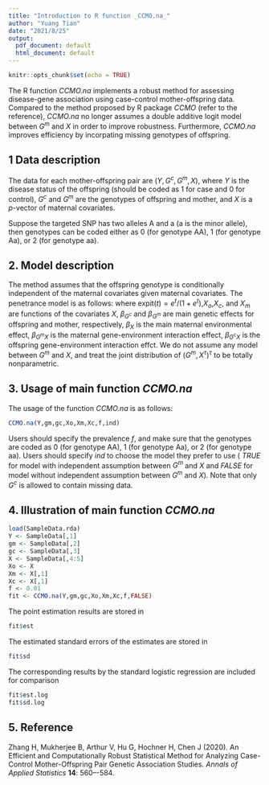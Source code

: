 ```yaml
---
title: "Introduction to R function _CCMO.na_"
author: "Yuang Tian"
date: "2021/8/25"
output:
  pdf_document: default
  html_document: default
---
```


```r
knitr::opts_chunk$set(echo = TRUE)
```

The R function _CCMO.na_ implements a robust method for assessing disease-gene association using case-control mother-offspring data. Compared to the method proposed by R package _CCMO_ (refer to the reference), _CCMO.na_ no longer assumes a double additive logit model between $G^m$ and $X$ in order to improve robustness. Furthermore, _CCMO.na_ improves efficiency by incorpating missing genotypes of offspring.

## 1 Data description

The data for each mother-offspring pair are $(Y,G^c,G^m,X)$, where $Y$ is the disease status of the offspring (should be coded as 1 for case and 0 for control), $G^c$ and $G^m$ are the genotypes of offspring and mother, and $X$ is a $p$-vector of maternal covariates. 

Suppose the targeted SNP has two alleles A and a (a is the minor allele), then genotypes can be coded either as 0 (for genotype AA), 1 (for genotype Aa), or 2 (for genotype aa).

## 2. Model description

The method assumes that the offspring genotype is conditionally independent of the maternal covariates given maternal covariates. The penetrance model is as follows:
\begin{eqnarray*}
&&\mbox{pr}(Y=1|G^m,G^c,X)\\
&=&\mbox{expit}(\beta_0+\beta_{G^m}G^m+\beta_{G^c}G^c+\beta_{X}X_o+\beta_{G^mX}G^mX_m+\beta_{G^cX}G^cX_c),
\end{eqnarray*}
where expit$(t)=e^t/(1+e^t)$,$X_o$,$X_c$, and $X_m$ are functions of the covariates $X$,  $\beta_{G^c}$ and $\beta_{G^m}$ are main genetic effects for offspring and mother, respectively, $\beta_X$ is the main maternal environmental effect, $\beta_{G^mX}$ is the maternal gene-environment interaction effect, $\beta_{G^cX}$ is the offspring gene-environment interaction effct. We do not assume any model between $G^m$ and $X$, and treat the joint distribution of $(G^m,X^{\tau})^{\tau}$ to be totally nonparametric.

## 3. Usage of main function _CCMO.na_

The usage of the function _CCMO.na_ is as follows:

```r
CCMO.na(Y,gm,gc,Xo,Xm,Xc,f,ind)
```

Users should specify the prevalence _f_, and make sure that the genotypes are coded as 0 (for genotype AA), 1 (for genotype Aa), or 2 (for genotype aa). Users should specify _ind_ to choose the model they prefer to use ( _TRUE_ for model with independent assumption between $G^m$ and $X$ and _FALSE_ for model without independent assumption between $G^m$ and $X$). Note that only $G^c$ is allowed to contain missing data. 

## 4. Illustration of main function _CCMO.na_
```r
load(SampleData.rda)
Y <- SampleData[,1]
gm <- SampleData[,2]
gc <- SampleData[,3]
X <- SampleData[,4:5]
Xo <- X
Xm <- X[,1]
Xc <- X[,1]
f <- 0.01
fit <- CCMO.na(Y,gm,gc,Xo,Xm,Xc,f,FALSE)
```
The point estimation results are stored in
```r
fit$est
```
The estimated standard errors of the estimates are stored in
```r
fit$sd
```
The corresponding results by the standard logistic regression are included for comparison
```r
fit$est.log
fit$sd.log
```
## 5. Reference

Zhang H, Mukherjee B, Arthur V, Hu G, Hochner H, Chen J (2020). An Efficient and Computationally Robust Statistical Method for Analyzing Case-Control Mother-Offspring Pair Genetic Association Studies. *Annals of Applied Statistics* **14**: 560–-584.
